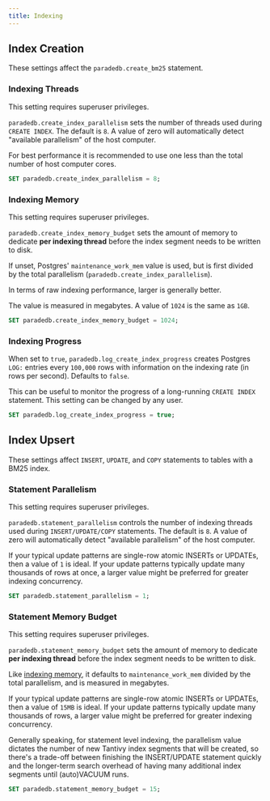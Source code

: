```yaml
---
title: Indexing
---
```


## Index Creation

These settings affect the `paradedb.create_bm25` statement.

### Indexing Threads

<Note>This setting requires superuser privileges.</Note>

`paradedb.create_index_parallelism` sets the number of threads used during `CREATE INDEX`. The default is `8`. A value of zero will
automatically detect "available parallelism" of the host computer.

For best performance it is recommended to use one less than the total number of host computer cores.

```sql
SET paradedb.create_index_parallelism = 8;
```

### Indexing Memory

<Note>This setting requires superuser privileges.</Note>

`paradedb.create_index_memory_budget` sets the amount of memory to dedicate **per indexing thread** before the index segment needs to be
written to disk.

If unset, Postgres' `maintenance_work_mem` value is used, but is first divided by the total parallelism (`paradedb.create_index_parallelism`).

In terms of raw indexing performance, larger is generally better.

The value is measured in megabytes. A value of `1024` is the same as `1GB`.

```sql
SET paradedb.create_index_memory_budget = 1024;
```

### Indexing Progress

When set to `true`, `paradedb.log_create_index_progress` creates Postgres `LOG:` entries every `100,000` rows with information on the indexing rate (in rows per second).
Defaults to `false`.

This can be useful to monitor the progress of a long-running `CREATE INDEX` statement. This setting can be changed by any user.

```sql
SET paradedb.log_create_index_progress = true;
```

## Index Upsert

These settings affect `INSERT`, `UPDATE`, and `COPY` statements to tables with a BM25 index.

### Statement Parallelism

<Note>This setting requires superuser privileges.</Note>

`paradedb.statement_parallelism` controls the number of indexing threads used during `INSERT/UPDATE/COPY` statements. The default is `8`. A value of
zero will automatically detect "available parallelism" of the host computer.

If your typical update patterns are single-row atomic INSERTs or UPDATEs, then a value of `1` is ideal. If
your update patterns typically update many thousands of rows at once, a larger value might be preferred for greater indexing
concurrency.

```sql
SET paradedb.statement_parallelism = 1;
```

### Statement Memory Budget

<Note>This setting requires superuser privileges.</Note>

`paradedb.statement_memory_budget` sets the amount of memory to dedicate **per indexing thread** before the index segment needs to be
written to disk.

Like [indexing memory](#indexing-memory), it defaults to `maintenance_work_mem` divided by the total parallelism, and is measured in megabytes.

If your typical update patterns are single-row atomic INSERTs or UPDATEs, then a value of `15MB` is ideal. If
your update patterns typically update many thousands of rows, a larger value might be preferred for greater indexing
concurrency.

Generally speaking, for statement level indexing, the parallelism value dictates the number of new Tantivy index
segments that will be created, so there's a trade-off between finishing the INSERT/UPDATE statement quickly and the
longer-term search overhead of having many additional index segments until (auto)VACUUM runs.

```sql
SET paradedb.statement_memory_budget = 15;
```
